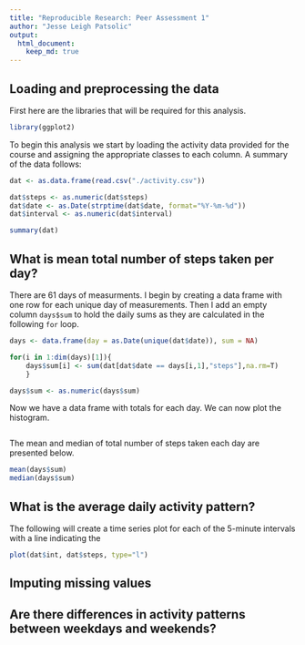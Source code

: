 ```yaml
---
title: "Reproducible Research: Peer Assessment 1"
author: "Jesse Leigh Patsolic"
output: 
  html_document:
    keep_md: true
---
```



## Loading and preprocessing the data

First here are the libraries that will be required for this analysis.
```r
library(ggplot2)
```

To begin this analysis we start by loading the activity data provided
for the course and assigning the appropriate classes to each column.
A summary of the data follows:

```r
dat <- as.data.frame(read.csv("./activity.csv"))

dat$steps <- as.numeric(dat$steps)
dat$date <- as.Date(strptime(dat$date, format="%Y-%m-%d"))
dat$interval <- as.numeric(dat$interval)

summary(dat)
```


## What is mean total number of steps taken per day?

There are 61 days of measurments.  I begin by creating a data frame with
one row for each unique day of measurements.  Then I add an empty column
`days$sum` to hold the daily sums as they are calculated in the 
following `for` loop. 



```r
days <- data.frame(day = as.Date(unique(dat$date)), sum = NA)

for(i in 1:dim(days)[1]){
    days$sum[i] <- sum(dat[dat$date == days[i,1],"steps"],na.rm=T)
    }

days$sum <- as.numeric(days$sum)
```

Now we have a data frame with totals for each day.  We can now plot the
histogram.

```r

```

The mean and median of total number of steps taken each day are
presented below.

```r
mean(days$sum)
median(days$sum)
```

## What is the average daily activity pattern?

The following will create a time series plot for each of the 5-minute
intervals with a line indicating the 

```r
plot(dat$int, dat$steps, type="l")

```

## Imputing missing values



## Are there differences in activity patterns between weekdays and weekends?
